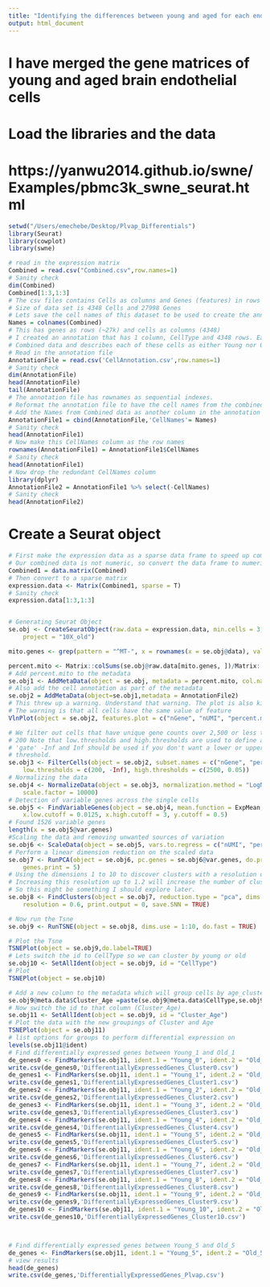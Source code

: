 ```yaml
---
title: "Identifying the differences between young and aged for each endothelial cell subtype  "
output: html_document
---
```

# I have merged the gene matrices of young and aged brain endothelial cells
# Load the libraries and the data
# https://yanwu2014.github.io/swne/Examples/pbmc3k_swne_seurat.html
```r
setwd("/Users/emechebe/Desktop/Plvap_Differentials")
library(Seurat)
library(cowplot)
library(swne)

# read in the expression matrix
Combined = read.csv("Combined.csv",row.names=1)
# Sanity check
dim(Combined)
Combined[1:3,1:3]
# The csv files contains Cells as columns and Genes (features) in rows
# Size of data set is 4348 Cells and 27998 Genes
# Lets save the cell names of this dataset to be used to create the annotation file
Names = colnames(Combined)
# This has genes as rows (~27k) and cells as columns (4348)
# I created an annotation that has 1 column, CellType and 4348 rows. Each row matches each column in the
# Combined data and describes each of these cells as either Young nor Old
# Read in the annotation file
AnnotationFile = read.csv('CellAnnotation.csv',row.names=1)
# Sanity check
dim(AnnotationFile)
head(AnnotationFile)
tail(AnnotationFile)
# The annotation file has rownames as sequential indexes. 
# Reformat the annotation file to have the cell names from the combined as rownames
# Add the Names from Combined data as another column in the annotation file
AnnotationFile1 = cbind(AnnotationFile,'CellNames'= Names)
# Sanity check
head(AnnotationFile1)
# Now make this CellNames column as the row names
rownames(AnnotationFile1) = AnnotationFile1$CellNames
# Sanity check
head(AnnotationFile1)
# Now drop the redundant CellNames column
library(dplyr)
AnnotationFile2 = AnnotationFile1 %>% select(-CellNames)
# Sanity check
head(AnnotationFile2)
```

# Create a Seurat object
```r
# First make the expression data as a sparse data frame to speed up computation. 
# Our combined data is not numeric, so convert the data frame to numeric
Combined1 = data.matrix(Combined)
# Then convert to a sparse matrix
expression.data <- Matrix(Combined1, sparse = T)
# Sanity check
expression.data[1:3,1:3]


# Generating Seurat Object
se.obj <- CreateSeuratObject(raw.data = expression.data, min.cells = 3, min.genes = 200, 
    project = "10X_old")

mito.genes <- grep(pattern = "^MT-", x = rownames(x = se.obj@data), value = TRUE)

percent.mito <- Matrix::colSums(se.obj@raw.data[mito.genes, ])/Matrix::colSums(se.obj@raw.data)
# Add percent.mito to the metadata
se.obj1 <- AddMetaData(object = se.obj, metadata = percent.mito, col.name = "percent.mito")
# Also add the cell annotation as part of the metadata
se.obj2 = AddMetaData(object=se.obj1,metadata = AnnotationFile2)
# This threw up a warning. Understand that warning. The plot is also kinda different from the plot from the tutorial;
# The warning is that all cells have the same value of feature
VlnPlot(object = se.obj2, features.plot = c("nGene", "nUMI", "percent.mito"), nCol = 3)

# We filter out cells that have unique gene counts over 2,500 or less than
# 200 Note that low.thresholds and high.thresholds are used to define a
# 'gate' -Inf and Inf should be used if you don't want a lower or upper
# threshold.
se.obj3 <- FilterCells(object = se.obj2, subset.names = c("nGene", "percent.mito"), 
    low.thresholds = c(200, -Inf), high.thresholds = c(2500, 0.05))
# Normalizing the data
se.obj4 <- NormalizeData(object = se.obj3, normalization.method = "LogNormalize", 
    scale.factor = 10000)
# Detection of variable genes across the single cells
se.obj5 <- FindVariableGenes(object = se.obj4, mean.function = ExpMean, dispersion.function = LogVMR, 
    x.low.cutoff = 0.0125, x.high.cutoff = 3, y.cutoff = 0.5)
# Found 1526 variable genes
length(x = se.obj5@var.genes)
#Scaling the data and removing unwanted sources of variation
se.obj6 <- ScaleData(object = se.obj5, vars.to.regress = c("nUMI", "percent.mito"))
# Perform a linear dimension reduction on the scaled data
se.obj7 <- RunPCA(object = se.obj6, pc.genes = se.obj6@var.genes, do.print = TRUE, pcs.print = 1:5, 
    genes.print = 5)
# Using the dimensions 1 to 10 to discover clusters with a resolution of 0.6. 
# Increasing this resolution up to 1.2 will increase the number of clusters discovered
# So this might be something I should explore later.
se.obj8 <- FindClusters(object = se.obj7, reduction.type = "pca", dims.use = 1:10, 
    resolution = 0.6, print.output = 0, save.SNN = TRUE)

# Now run the Tsne
se.obj9 <- RunTSNE(object = se.obj8, dims.use = 1:10, do.fast = TRUE)

# Plot the Tsne
TSNEPlot(object = se.obj9,do.label=TRUE)
# Lets switch the id to CellType so we can cluster by young or old
se.obj10 <- SetAllIdent(object = se.obj9, id = "CellType")
# Plot
TSNEPlot(object = se.obj10)

# Add a new column to the metadata which will group cells by age_cluster
se.obj9@meta.data$Cluster_Age =paste(se.obj9@meta.data$CellType,se.obj9@meta.data$res.0.6,sep='_')
# Now switch the id to that column (Cluster_Age)
se.obj11 <- SetAllIdent(object = se.obj9, id = "Cluster_Age")
# Plot the data with the new groupings of Cluster and Age
TSNEPlot(object = se.obj11)
# list options for groups to perform differential expression on
levels(se.obj11@ident)
# Find differentially expressed genes between Young_1 and Old_1
de_genes0 <- FindMarkers(se.obj11, ident.1 = "Young_0", ident.2 = "Old_0")
write.csv(de_genes0,'DifferentiallyExpressedGenes_Cluster0.csv')
de_genes1 <- FindMarkers(se.obj11, ident.1 = "Young_1", ident.2 = "Old_1")
write.csv(de_genes1,'DifferentiallyExpressedGenes_Cluster1.csv')
de_genes2 <- FindMarkers(se.obj11, ident.1 = "Young_2", ident.2 = "Old_2")
write.csv(de_genes2,'DifferentiallyExpressedGenes_Cluster2.csv')
de_genes3 <- FindMarkers(se.obj11, ident.1 = "Young_3", ident.2 = "Old_3")
write.csv(de_genes3,'DifferentiallyExpressedGenes_Cluster3.csv')
de_genes4 <- FindMarkers(se.obj11, ident.1 = "Young_4", ident.2 = "Old_4")
write.csv(de_genes4,'DifferentiallyExpressedGenes_Cluster4.csv')
de_genes5 <- FindMarkers(se.obj11, ident.1 = "Young_5", ident.2 = "Old_5")
write.csv(de_genes5,'DifferentiallyExpressedGenes_Cluster5.csv')
de_genes6 <- FindMarkers(se.obj11, ident.1 = "Young_6", ident.2 = "Old_6")
write.csv(de_genes6,'DifferentiallyExpressedGenes_Cluster6.csv')
de_genes7 <- FindMarkers(se.obj11, ident.1 = "Young_7", ident.2 = "Old_7")
write.csv(de_genes7,'DifferentiallyExpressedGenes_Cluster7.csv')
de_genes8 <- FindMarkers(se.obj11, ident.1 = "Young_8", ident.2 = "Old_8")
write.csv(de_genes8,'DifferentiallyExpressedGenes_Cluster8.csv')
de_genes9 <- FindMarkers(se.obj11, ident.1 = "Young_9", ident.2 = "Old_9")
write.csv(de_genes9,'DifferentiallyExpressedGenes_Cluster9.csv')
de_genes10 <- FindMarkers(se.obj11, ident.1 = "Young_10", ident.2 = "Old_10")
write.csv(de_genes10,'DifferentiallyExpressedGenes_Cluster10.csv')



# Find differentially expressed genes between Young_5 and Old_5
de_genes <- FindMarkers(se.obj11, ident.1 = "Young_5", ident.2 = "Old_5")
# view results
head(de_genes)
write.csv(de_genes,'DifferentiallyExpressedGenes_Plvap.csv')
```





